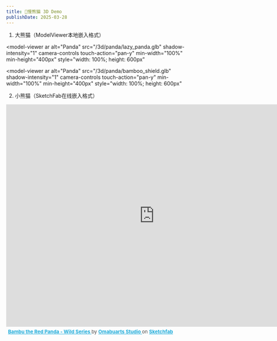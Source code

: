 ```yaml
---
title: 🐼慢熊猫 3D Demo
publishDate: 2025-03-28
---
```


1. 大熊猫（ModelViewer本地嵌入格式）

<script is:inline type="module" src="/scripts/model-viewer.min.js"></script>

<model-viewer
ar
alt="Panda"
src="/3d/panda/lazy_panda.glb"
shadow-intensity="1"
camera-controls
touch-action="pan-y"
min-width="100%"
min-height="400px"
style="width: 100%; height: 600px"
></model-viewer>

<model-viewer
ar
alt="Panda"
src="/3d/panda/bamboo_shield.glb"
shadow-intensity="1"
camera-controls
touch-action="pan-y"
min-width="100%"
min-height="400px"
style="width: 100%; height: 600px"
></model-viewer>

2. 小熊猫（SketchFab在线嵌入格式）

<div class="sketchfab-embed-wrapper"> <iframe title="Bambu the Red Panda - Wild Series" frameborder="0" allowfullscreen mozallowfullscreen="true" webkitallowfullscreen="true" allow="autoplay; fullscreen; xr-spatial-tracking" xr-spatial-tracking execution-while-out-of-viewport execution-while-not-rendered web-share width="800" height="600" src="https://sketchfab.com/models/e7761ca18be74d79a79c344d7120196d/embed"> </iframe> <p style="font-size: 13px; font-weight: normal; margin: 5px; color: #4A4A4A;"> <a href="https://sketchfab.com/3d-models/bambu-the-red-panda-wild-series-e7761ca18be74d79a79c344d7120196d?utm_medium=embed&utm_campaign=share-popup&utm_content=e7761ca18be74d79a79c344d7120196d" target="_blank" rel="nofollow" style="font-weight: bold; color: #1CAAD9;"> Bambu the Red Panda - Wild Series </a> by <a href="https://sketchfab.com/omabuarts?utm_medium=embed&utm_campaign=share-popup&utm_content=e7761ca18be74d79a79c344d7120196d" target="_blank" rel="nofollow" style="font-weight: bold; color: #1CAAD9;"> Omabuarts Studio </a> on <a href="https://sketchfab.com?utm_medium=embed&utm_campaign=share-popup&utm_content=e7761ca18be74d79a79c344d7120196d" target="_blank" rel="nofollow" style="font-weight: bold; color: #1CAAD9;">Sketchfab</a></p></div>
